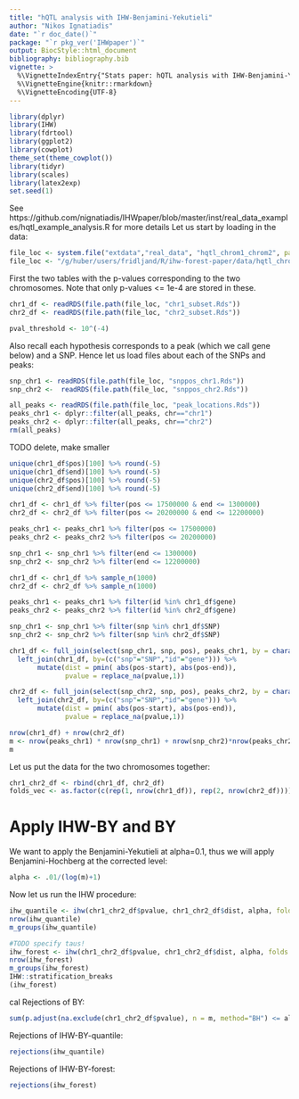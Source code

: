 ```yaml
---
title: "hQTL analysis with IHW-Benjamini-Yekutieli"
author: "Nikos Ignatiadis"
date: "`r doc_date()`"
package: "`r pkg_ver('IHWpaper')`"
output: BiocStyle::html_document
bibliography: bibliography.bib
vignette: >
  %\VignetteIndexEntry{"Stats paper: hQTL analysis with IHW-Benjamini-Yekutieli"}
  %\VignetteEngine{knitr::rmarkdown}
  %\VignetteEncoding{UTF-8}
---
```



```r
library(dplyr)
library(IHW)
library(fdrtool)
library(ggplot2)
library(cowplot)
theme_set(theme_cowplot())
library(tidyr)
library(scales)
library(latex2exp)
set.seed(1)
```
See https://github.com/nignatiadis/IHWpaper/blob/master/inst/real_data_examples/hqtl_example_analysis.R for more details
Let us start by loading in the data:

```r
file_loc <- system.file("extdata","real_data", "hqtl_chrom1_chrom2", package = "IHWpaper")
file_loc <- "/g/huber/users/fridljand/R/ihw-forest-paper/data/hqtl_chrom1_chrom2/"
```

First the two tables with the p-values corresponding to the two chromosomes. Note that only p-values <= 1e-4 are stored in these.
```r
chr1_df <- readRDS(file.path(file_loc, "chr1_subset.Rds"))
chr2_df <- readRDS(file.path(file_loc, "chr2_subset.Rds"))
```

```r
pval_threshold <- 10^(-4)
```

Also recall each hypothesis corresponds to a peak (which we call gene below) and a SNP. Hence let us load files about each of the SNPs and peaks:

```r
snp_chr1 <- readRDS(file.path(file_loc, "snppos_chr1.Rds"))
snp_chr2 <-  readRDS(file.path(file_loc, "snppos_chr2.Rds"))

all_peaks <- readRDS(file.path(file_loc, "peak_locations.Rds"))
peaks_chr1 <- dplyr::filter(all_peaks, chr=="chr1")
peaks_chr2 <- dplyr::filter(all_peaks, chr=="chr2")
rm(all_peaks)
```

TODO delete, make smaller
```r
unique(chr1_df$pos)[100] %>% round(-5)
unique(chr1_df$end)[100] %>% round(-5)
unique(chr2_df$pos)[100] %>% round(-5)
unique(chr2_df$end)[100] %>% round(-5)
```
```r
chr1_df <- chr1_df %>% filter(pos <= 17500000 & end <= 1300000)
chr2_df <- chr2_df %>% filter(pos <= 20200000 & end <= 12200000)

peaks_chr1 <- peaks_chr1 %>% filter(pos <= 17500000)
peaks_chr2 <- peaks_chr2 %>% filter(pos <= 20200000)

snp_chr1 <- snp_chr1 %>% filter(end <= 1300000)
snp_chr2 <- snp_chr2 %>% filter(end <= 12200000)
```

```r
chr1_df <- chr1_df %>% sample_n(1000)
chr2_df <- chr2_df %>% sample_n(1000)

peaks_chr1 <- peaks_chr1 %>% filter(id %in% chr1_df$gene)
peaks_chr2 <- peaks_chr2 %>% filter(id %in% chr2_df$gene)

snp_chr1 <- snp_chr1 %>% filter(snp %in% chr1_df$SNP)
snp_chr2 <- snp_chr2 %>% filter(snp %in% chr2_df$SNP)
```

```r
chr1_df <- full_join(select(snp_chr1, snp, pos), peaks_chr1, by = character()) %>%
  left_join(chr1_df, by=(c("snp"="SNP","id"="gene"))) %>%
       mutate(dist = pmin( abs(pos-start), abs(pos-end)),
              pvalue = replace_na(pvalue,1))

chr2_df <- full_join(select(snp_chr2, snp, pos), peaks_chr2, by = character()) %>%
  left_join(chr2_df, by=(c("snp"="SNP","id"="gene"))) %>%
       mutate(dist = pmin( abs(pos-start), abs(pos-end)),
              pvalue = replace_na(pvalue,1))
```

```r
nrow(chr1_df) + nrow(chr2_df)
m <- nrow(peaks_chr1) * nrow(snp_chr1) + nrow(snp_chr2)*nrow(peaks_chr2)
m 
```

Let us put the data for the two chromosomes together:

```r
chr1_chr2_df <- rbind(chr1_df, chr2_df)
folds_vec <- as.factor(c(rep(1, nrow(chr1_df)), rep(2, nrow(chr2_df))))
```


# Apply IHW-BY and BY

We want to apply the Benjamini-Yekutieli at alpha=0.1, thus we will apply Benjamini-Hochberg at the corrected level:

```r
alpha <- .01/(log(m)+1)
```

Now let us run the IHW procedure:
```r
ihw_quantile <- ihw(chr1_chr2_df$pvalue, chr1_chr2_df$dist, alpha, folds = folds_vec)
nrow(ihw_quantile)
m_groups(ihw_quantile)
```

```r
#TODO specify taus!
ihw_forest <- ihw(chr1_chr2_df$pvalue, chr1_chr2_df$dist, alpha, folds = folds_vec, stratification_method = "forest", n_censor_thres = 1, ntrees = 1)
nrow(ihw_forest)
m_groups(ihw_forest)
IHW::stratification_breaks
(ihw_forest)
```

cal
Rejections of BY:

```r
sum(p.adjust(na.exclude(chr1_chr2_df$pvalue), n = m, method="BH") <= alpha)
```

Rejections of IHW-BY-quantile:

```r
rejections(ihw_quantile)
```
Rejections of IHW-BY-forest:

```r
rejections(ihw_forest)
```

